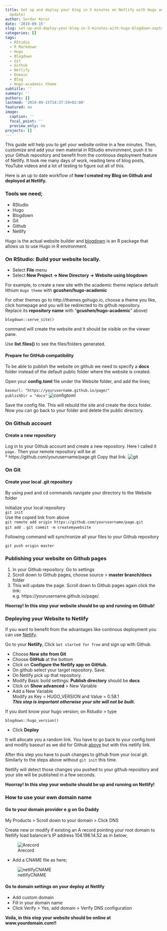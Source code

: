 ```yaml
---
title: Set up and deploy your blog in 5 minutes on Netlify with Hugo and blogdown (September 2019
  Update)
author: Serdar Korur
date: '2019-09-15'
slug: set-up-and-deploy-your-blog-in-5-minutes-with-hugo-blogdown-september-2019-update
categories: []
tags:
  - RStudio
  - R Markdown
  - Hugo
  - Blogdown
  - Git
  - Github
  - Netlify
  - Domain
  - Blog
  - Hugo-academic theme
subtitle: ''
summary: ''
authors: []
lastmod: '2019-09-15T14:37:59+02:00'
featured: no
image:
  caption: ''
  focal_point: ''
  preview_only: no
projects: []
---
```


This guide will help you to get your website online in a few minutes. Then, customize and add your own material in RStudio environment, push it to your Github repository and benefit from the continous deployment feature of Netlify. 
It took me many days of work, reading tens of blog posts, YouTube videos and a lot of testing to figure out all of this. 
   
Here is an up to date workflow of **how I created my Blog on Github and deployed at Netlify.**


### Tools we need;  

* RStudio
* Hugo
* Blogdown
* Git
* Github
* Netlify

Hugo is the actual website builder and [blogdown](https://bookdown.org/yihui/blogdown/) is an R package that allows us to use Hugo in R environment.   

### On RStudio: Build your website locally.
  
* Select **File** menu  
* Select **New Project -> New Directory -> Website using blogdown**

For example, to create a new site with the academic theme replace default lithium ```Hugo theme``` with **gcushen/hugo-academic**
 
For other themes go to http://themes.gohugo.io, choose a theme you like, click homepage and you will be redirected to its github repository.    
Replace its **repository name** with "**gcushen/hugo-academic**" above)  
  
`blogdown::serve_site()`

command will create the website and it should be visible on the viewer pane.

Use **list.files()** to see the files/folders generated.  

#### Prepare for GitHub compatibility

To be able to publish the website on github we need to specify a **docs** folder instead of the default public folder where the website is created.
  
Open your **config.toml** file under the Website folder, and add the lines; <a id="editconfig"></a>  

```baseurl: "https://yourusername.github.io/page/"```  
```publishDir = "docs"```
![configtoml](/img/configtoml.jpg) 

Save the config file. This will rebuild the site and create the docs folder.
Now you can go back to your folder and delete the public directory. 


### On Github account 

#### Create a new repository 

Log in to your Github account and create a new repository.
Here I called it ````page.````
Then your remote repository will be at    
* https://github.com/yourusername/page.git 
Copy that link.
![git](/img/git.png) 

### On Git  
#### Create your local .git repository

  
By using pwd and cd commands navigate your directory to the Website folder
  
Initialize your local repository    
```git init```  
Use the copied link from above  
```git remote add origin https://github.com/yourusername/page.git```       
```git add .  ``` 
```git commit -m createmywebsite```   

Following command will synchronize all your files to your Github repository  
  
```git push origin master```  

  
### Publishing your website on Github pages  

  
1. In your Github repository. Go to settings   
2. Scroll down to Github pages, choose source > **master branch/docs** folder
3. This will update the page. Scroll down to Github pages again click the link:    
e.g.   https://yourusername.github.io/page/.


**Hoorray! In this step your website should be up and running on Github!**  


### Deploying your Website to Netlify


If you want to benefit from the advantages like continous deployment you can 
use [Netlify](https://www.netlify.com/). 
 
Go to your **Netlify**, Click ```Get started for free``` and sign up with Github.

* Choose __New site from Git__
* Choose __GitHub__ at the bottom
* Click on __Configure the Netlify app on GitHub.__
* On github select your target repository. Save.
* On Netlify pick up that repository.
* Modify Basic build settings: __Publish directory__ should be __docs__
* Click on **Show advanced** > New Variable  
* Add a New Variable   
Modify as Key = HUGO_VERSION and Value = 0.58.1  
***This step is important otherwise your site will not be built.***  

If you dont know your hugo version; on Rstudio > type  

```blogdown::hugo_version()```

* Click __Deploy__

It will allocate you a random link. You have to go back to your config.toml and modify baseurl as we did for Github [above](#editconfig) but with this netlify link.  

After this step you have to push changes to github from your local git. Similarly to the steps above without ```git init``` this time.

Netlify will detect those changes you pushed to your github repository and your site will be published in a few seconds.

**Hoorray! In this step your website should be up and running on Netlify!** 

### How to use your own domain name

#### Go to your domain provider e.g on Go Daddy 

My Products > Scroll down to your domain > Click DNS  

Create new or modify if existing an A record pointing your root domain to Netlify load balancer’s IP address 104.198.14.52 as in below;   


![Arecord](/img/Arecord.jpg)     


* Add a CNAME file as here;     
    
![netlifyCNAME](/img/netlifyCNAME.jpg)    
   
#### Go to domain settings on your deploy at Netlify   

* Add custom domain 
* Fill in your domain name   
* Click Verify >  Yes, add domain > Verify DNS configuration

**Voila, in this step your website should be online at www.yourdomain.com!!**

